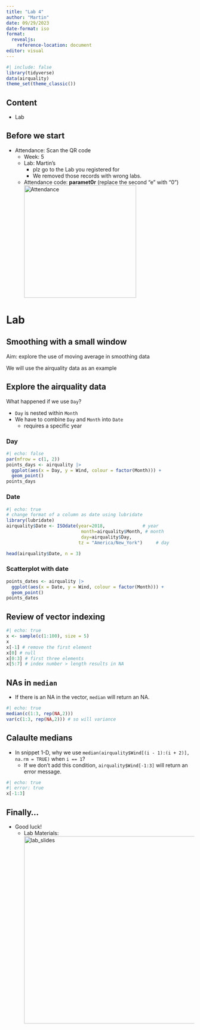 ```yaml
---
title: "Lab 4"
author: "Martin"
date: 09/29/2023
date-format: iso
format: 
  revealjs:
    reference-location: document
editor: visual
---
```


```r
#| include: false
library(tidyverse)
data(airquality)
theme_set(theme_classic())
```

## Content

-   Lab

## Before we start

- Attendance: Scan the QR code
  - Week: 5
  - Lab: Martin's 
    - plz go to the Lab you registered for
    - We removed those records with wrong labs.
  - Attendance code: **paramet0r** (replace the second "e" with "0")
![Attendance](images/frame.png){.absolute top="0" right="0" width="300" height="300"}

# Lab

## Smoothing with a small window {.scrollable}

::: incremental
Aim: explore the use of moving average in smoothing data

We will use the airquality data as an example
:::

## Explore the airquality data {.scrollable}

What happened if we use `Day`?

::: incremental
- `Day` is nested within `Month`
- We have to combine `Day` and `Month` into `Date`
  - requires a specific year
:::

::: panel-tabset

### Day
```r
#| echo: false
par(mfrow = c(1, 2))
points_days <- airquality |> 
  ggplot(aes(x = Day, y = Wind, colour = factor(Month))) +
  geom_point()
points_days
```

### Date

```r
#| echo: true
# change format of a column as date using lubridate
library(lubridate)
airquality$Date <- ISOdate(year=2018,              # year
                            month=airquality$Month, # month
                            day=airquality$Day,
                           tz = "America/New_York")     # day

head(airquality$Date, n = 3)

```

### Scatterplot with date

```r
points_dates <- airquality |> 
  ggplot(aes(x = Date, y = Wind, colour = factor(Month))) +
  geom_point()
points_dates
```
:::

## Review of vector indexing

```r
#| echo: true
x <- sample(c(1:100), size = 5)
x
x[-1] # remove the first element
x[0] # null
x[0:3] # first three elements
x[5:7] # index number > length results in NA
```

## NAs in `median`

- If there is an NA in the vector, `median` will return an NA.

```r
#| echo: true
median(c(1:3, rep(NA,2)))
var(c(1:3, rep(NA,2))) # so will variance
```

## Calaulte medians
::: incremental
- In snippet 1-D, why we use `median(airquality$Wind[(i - 1):(i + 2)], na.rm = TRUE)` when `i == 1`?
  - If we don't add this condition, `airquality$Wind[-1:3]` will return an error message.
:::

::: fragment
```r
#| echo: true
#| error: true
x[-1:3]
```
:::



## Finally...

-   Good luck!
    -   Lab Materials: ![lab_slides](images/github.png){.absolute bottom="0" right="70" width="500" height="500"}
